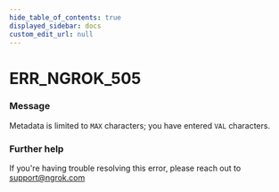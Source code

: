 ```yaml
---
hide_table_of_contents: true
displayed_sidebar: docs
custom_edit_url: null
---
```



# ERR_NGROK_505

### Message

Metadata is limited to `MAX` characters; you have entered `VAL` characters.

### Further help

If you're having trouble resolving this error, please reach out to [support@ngrok.com](mailto:support@ngrok.com?subject=Help%20with%20ERR_NGROK_505)

<ErrorDetails error="err_ngrok_505" />
